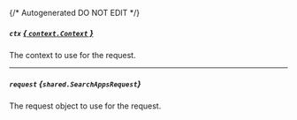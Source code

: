 {/* Autogenerated DO NOT EDIT  */}

##### `ctx` [*{ `context.Context` }*](https://pkg.go.dev/context#Context)
The context to use for the request.

---
##### `request` *{`shared.SearchAppsRequest`}*
The request object to use for the request.
<Collapsible openLabel={Labels.showProperties} closeLabel={Labels.hideProperties}>
    <SearchAppsRequest/>
</Collapsible>


